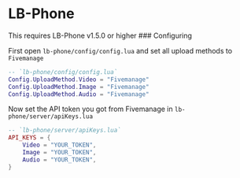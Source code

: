 
# LB-Phone

<Callout type="warning" emoji="⚠️">
    This requires LB-Phone v1.5.0 or higher
</Callout>
### Configuring

First open `lb-phone/config/config.lua` and set all upload methods to `Fivemanage`

```lua
-- `lb-phone/config/config.lua`
Config.UploadMethod.Video = "Fivemanage"
Config.UploadMethod.Image = "Fivemanage"
Config.UploadMethod.Audio = "Fivemanage"
```

Now set the API token you got from Fivemanage in `lb-phone/server/apiKeys.lua`

```lua
-- `lb-phone/server/apiKeys.lua`
API_KEYS = {
    Video = "YOUR_TOKEN",
    Image = "YOUR_TOKEN",
    Audio = "YOUR_TOKEN",
}
```
